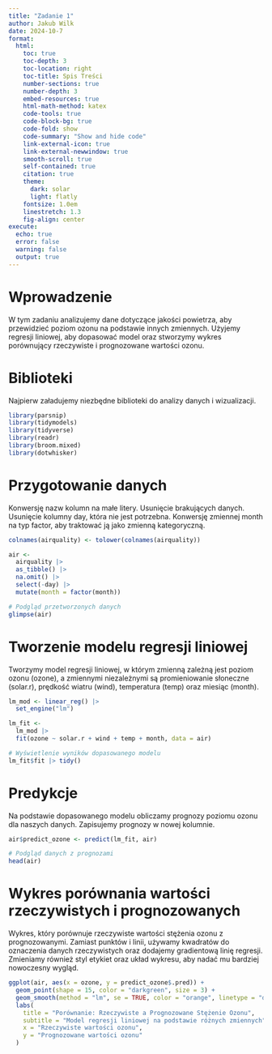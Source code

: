 ```yaml
---
title: "Zadanie 1" 
author: Jakub Wilk
date: 2024-10-7
format:   
  html:    
    toc: true    
    toc-depth: 3    
    toc-location: right    
    toc-title: Spis Treści    
    number-sections: true    
    number-depth: 3    
    embed-resources: true    
    html-math-method: katex    
    code-tools: true    
    code-block-bg: true    
    code-fold: show    
    code-summary: "Show and hide code"    
    link-external-icon: true    
    link-external-newwindow: true    
    smooth-scroll: true    
    self-contained: true    
    citation: true    
    theme:         
      dark: solar        
      light: flatly    
    fontsize: 1.0em    
    linestretch: 1.3    
    fig-align: center
execute:   
  echo: true  
  error: false  
  warning: false  
  output: true
---
```


# Wprowadzenie

W tym zadaniu analizujemy dane dotyczące jakości powietrza, aby przewidzieć poziom ozonu na podstawie innych zmiennych. Użyjemy regresji liniowej, aby dopasować model oraz stworzymy wykres porównujący rzeczywiste i prognozowane wartości ozonu.

# Biblioteki

Najpierw załadujemy niezbędne biblioteki do analizy danych i wizualizacji.

```r
library(parsnip)
library(tidymodels)
library(tidyverse)
library(readr)
library(broom.mixed)
library(dotwhisker)
```


# Przygotowanie danych
Konwersję nazw kolumn na małe litery.
Usunięcie brakujących danych.
Usunięcie kolumny day, która nie jest potrzebna.
Konwersję zmiennej month na typ factor, aby traktować ją jako zmienną kategoryczną.


```r
colnames(airquality) <- tolower(colnames(airquality))

air <- 
  airquality |>
  as_tibble() |>
  na.omit() |> 
  select(-day) |> 
  mutate(month = factor(month))

# Podgląd przetworzonych danych
glimpse(air)
```


# Tworzenie modelu regresji liniowej
Tworzymy model regresji liniowej, w którym zmienną zależną jest poziom ozonu (ozone), a zmiennymi niezależnymi są promieniowanie słoneczne (solar.r), prędkość wiatru (wind), temperatura (temp) oraz miesiąc (month).

```r
lm_mod <- linear_reg() |> 
  set_engine("lm")

lm_fit <- 
  lm_mod |> 
  fit(ozone ~ solar.r + wind + temp + month, data = air)

# Wyświetlenie wyników dopasowanego modelu
lm_fit$fit |> tidy()
```


# Predykcje
Na podstawie dopasowanego modelu obliczamy prognozy poziomu ozonu dla naszych danych. Zapisujemy prognozy w nowej kolumnie.

```r
air$predict_ozone <- predict(lm_fit, air)

# Podgląd danych z prognozami
head(air)

```


# Wykres porównania wartości rzeczywistych i prognozowanych
Wykres, który porównuje rzeczywiste wartości stężenia ozonu z prognozowanymi. Zamiast punktów i linii, używamy kwadratów do oznaczenia danych rzeczywistych oraz dodajemy gradientową linię regresji. Zmieniamy również styl etykiet oraz układ wykresu, aby nadać mu bardziej nowoczesny wygląd.

```r
ggplot(air, aes(x = ozone, y = predict_ozone$.pred)) +
  geom_point(shape = 15, color = "darkgreen", size = 3) +  
  geom_smooth(method = "lm", se = TRUE, color = "orange", linetype = "dashed", fill = "lightblue") +
  labs(
    title = "Porównanie: Rzeczywiste a Prognozowane Stężenie Ozonu",
    subtitle = "Model regresji liniowej na podstawie różnych zmiennych",
    x = "Rzeczywiste wartości ozonu",
    y = "Prognozowane wartości ozonu"
  )
```
